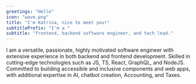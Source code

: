 ```yaml
---
greetings: "Hello"
icon: "wave.png"
title: "I'm Katrina, nice to meet you!"
subtitlePrefix: "I'm a "
subtitle: "frontend, backend software engineer, and tech lead."
---
```


I am a versatile, passionate, highly motivated software engineer with extensive experience in both backend and frontend development. Skilled in cutting-edge technologies such as JS, TS, React, GraphQL, and NodeJS. Committed to building accessible and inclusive components and web apps, with additional expertise in AI, chatbot creation, Accounting, and Taxes.
